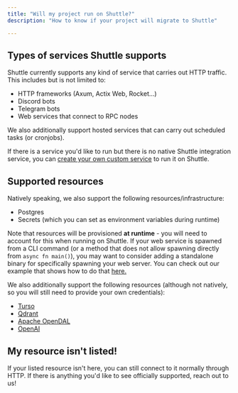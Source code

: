 ```yaml
---
title: "Will my project run on Shuttle?"
description: "How to know if your project will migrate to Shuttle"

---
```


## Types of services Shuttle supports
Shuttle currently supports any kind of service that carries out HTTP traffic. This includes but is not limited to:
- HTTP frameworks (Axum, Actix Web, Rocket...)
- Discord bots
- Telegram bots
- Web services that connect to RPC nodes

We also additionally support hosted services that can carry out scheduled tasks (or cronjobs).

If there is a service you'd like to run but there is no native Shuttle integration service, you can [create your own custom service](/migrations/frameworks/custom-service) to run it on Shuttle.

## Supported resources
Natively speaking, we also support the following resources/infrastructure:
- Postgres
- Secrets (which you can set as environment variables during runtime)

Note that resources will be provisioned **at runtime** - you will need to account for this when running on Shuttle. If your web service is spawned from a CLI command (or a method that does not allow spawning directly from `async fn main()`), you may want to consider adding a standalone binary for specifically spawning your web server. You can check out our example that shows how to do that [here.](https://github.com/shuttle-hq/shuttle-examples/tree/main/other/standalone-binary)

We also additionally support the following resources (although not natively, so you will still need to provide your own credentials):
- [Turso](/integrations/shuttle-turso)
- [Qdrant](/integrations/shuttle-qdrant)
- [Apache OpenDAL](/integrations/shuttle-opendal)
- [OpenAI](/integrations/shuttle-openai)

## My resource isn't listed!
If your listed resource isn't here, you can still connect to it normally through HTTP. If there is anything you'd like to see officially supported, reach out to us!
